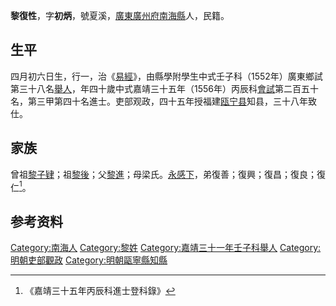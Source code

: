{{明清人物信息框
| 姓名 = 黎復性
| 原名 =
| 圖片名稱= 
| 圖片大小 =
| 圖片說明 = 
| 最高職務 =瓯宁县知县
| 國家 = 大明 
| 爵位 =
| 籍貫 = [[廣東|廣東]][[廣州府|廣州府]][[南海縣|南海縣]]
| 族裔 = 
| 字號 = 
| 諡號 =
| 出生日期 = 丁丑年四月初六日
| 出生地點 = 
| 逝世日期 = 卒年不詳 
| 逝世地點 =
| 墓葬 =
| 配偶 = 娶陸氏
| 親屬 = （子）黎藩
| 出身 =
* 嘉靖三十一年壬子科舉人
* 嘉靖三十五年丙辰科同進士出身
| 經歷 =
| 著作 = 
}}
'''黎復性'''{{BD|1517年||？年||}}，字'''初炳'''，號夏溪，[[廣東|廣東]][[廣州府|廣州府]][[南海縣|南海縣]]人，民籍。

==生平==
四月初六日生，行一，治《[[易經|易經]]》，由縣學附學生中式壬子科（1552年）廣東鄉試第三十八名[[舉人|舉人]]，年四十歲中式嘉靖三十五年（1556年）丙辰科[[會試|會試]]第二百五十名，第三甲第四十名進士。吏部观政，四十五年授福建[[瓯宁县|瓯宁县]]知县，三十八年致仕。

==家族==
曾祖[[黎子肄|黎子肄]]；祖[[黎後|黎後]]；父[[黎進|黎進]]；母梁氏。[[永感下|永感下]]，弟復善；復興；復昌；復良；復仁<ref>《嘉靖三十五年丙辰科進士登科錄》</ref>。

== 参考资料 ==
{{reflist}}

{{嘉靖三十五年丙辰科殿试金榜}}

{{Authority control}}
{{DEFAULTSORT:}}
[[Category:南海人|Category:南海人]]
[[Category:黎姓|Category:黎姓]]
[[Category:嘉靖三十一年壬子科舉人|Category:嘉靖三十一年壬子科舉人]]
[[Category:明朝吏部觀政|Category:明朝吏部觀政]]
[[Category:明朝甌寧縣知縣|Category:明朝甌寧縣知縣]]


{{明朝人物小作品}}